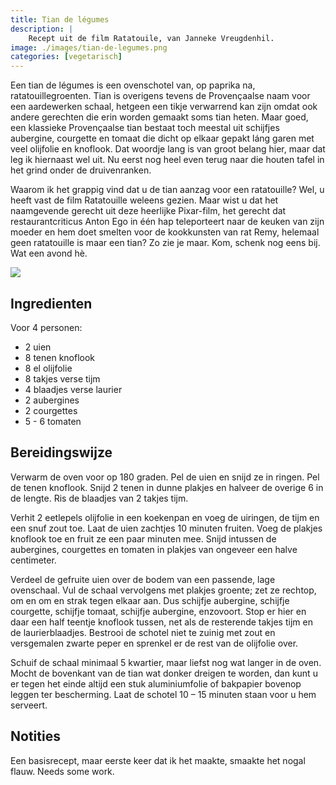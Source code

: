 ```yaml
---
title: Tian de légumes
description: |
    Recept uit de film Ratatouile, van Janneke Vreugdenhil.
image: ./images/tian-de-legumes.png
categories: [vegetarisch]
---
```


:::{.grid}
:::{.g-col-8}
Een tian de légumes is een ovenschotel van, op paprika na, ratatouillegroenten. Tian is overigens tevens de Provençaalse naam voor een aardewerken schaal, hetgeen een tikje verwarrend kan zijn omdat ook andere gerechten die erin worden gemaakt soms tian heten. Maar goed, een klassieke Provençaalse tian bestaat toch meestal uit schijfjes aubergine, courgette en tomaat die dicht op elkaar gepakt láng garen met veel olijfolie en knoflook. Dat woordje lang is van groot belang hier, maar dat leg ik hiernaast wel uit. Nu eerst nog heel even terug naar die houten tafel in het grind onder de druivenranken.


Waarom ik het grappig vind dat u de tian aanzag voor een ratatouille? Wel, u heeft vast de film Ratatouille weleens gezien. Maar wist u dat het naamgevende gerecht uit deze heerlijke Pixar-film, het gerecht dat restaurantcriticus Anton Ego in één hap teleporteert naar de keuken van zijn moeder en hem doet smelten voor de kookkunsten van rat Remy, helemaal geen ratatouille is maar een tian? Zo zie je maar. Kom, schenk nog eens bij. Wat een avond hè.

:::
:::{.g-col-4}
![](./images/tian-de-legumes.png)
:::
:::

## Ingredienten
Voor 4 personen:

- 2 uien
- 8 tenen knoflook
- 8 el olijfolie
- 8 takjes verse tijm
- 4 blaadjes verse laurier
- 2 aubergines
- 2 courgettes
- 5 - 6 tomaten


## Bereidingswijze
Verwarm de oven voor op 180 graden. Pel de uien en snijd ze in ringen. Pel de tenen knoflook. Snijd 2 tenen in dunne plakjes en halveer de overige 6 in de lengte. Ris de blaadjes van 2 takjes tijm.

Verhit 2 eetlepels olijfolie in een koekenpan en voeg de uiringen, de tijm en een snuf zout toe. Laat de uien zachtjes 10 minuten fruiten. Voeg de plakjes knoflook toe en fruit ze een paar minuten mee. Snijd intussen de aubergines, courgettes en tomaten in plakjes van ongeveer een halve centimeter.

Verdeel de gefruite uien over de bodem van een passende, lage ovenschaal. Vul de schaal vervolgens met plakjes groente; zet ze rechtop, om en om en strak tegen elkaar aan. Dus schijfje aubergine, schijfje courgette, schijfje tomaat, schijfje aubergine, enzovoort. Stop er hier en daar een half teentje knoflook tussen, net als de resterende takjes tijm en de laurierblaadjes. Bestrooi de schotel niet te zuinig met zout en versgemalen zwarte peper en sprenkel er de rest van de olijfolie over.

Schuif de schaal minimaal 5 kwartier, maar liefst nog wat langer in de oven. Mocht de bovenkant van de tian wat donker dreigen te worden, dan kunt u er tegen het einde altijd een stuk aluminiumfolie of bakpapier bovenop leggen ter bescherming. Laat de schotel 10 – 15 minuten staan voor u hem serveert.

## Notities
Een basisrecept, maar eerste keer dat ik het maakte, smaakte het nogal flauw. Needs some work.
